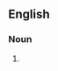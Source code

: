 {{also|grabbags|grab-bags}}

==English==

===Noun===
{{head|en|noun form}}

# {{plural of|en|grab bag}}